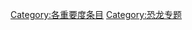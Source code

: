 {{catmore1|[[Wikipedia:恐龙专题|Wikipedia:恐龙专题]]}}
{{Articles by Importance|topic=恐龙|project=恐龙|format=toc}}

[[Category:各重要度条目|Category:各重要度条目]]
[[Category:恐龙专题|Category:恐龙专题]]